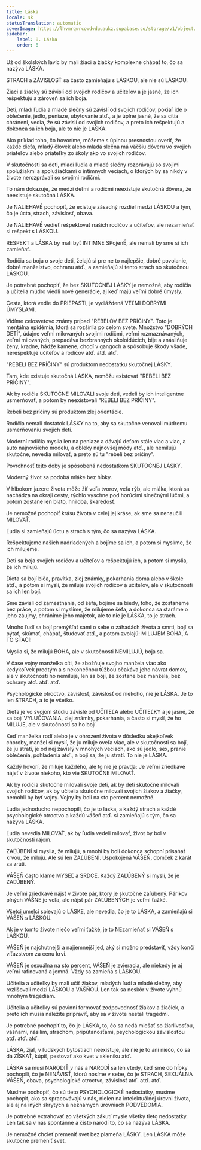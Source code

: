 ```yaml
---
title: Láska
locale: sk
statusTranslation: automatic
coverImage: https://lhvmrqwrcowdvduuaukz.supabase.co/storage/v1/object/public/strapi-uploads/small_cover-educacion-fundamental.webp-2d51a7828a2b1309555be27f7e2a61a0.webp
sidebar:
    label: 8. Láska
    order: 8
---
```

Už od školských lavíc by mali žiaci a žiačky komplexne chápať to, čo sa nazýva LÁSKA.

STRACH a ZÁVISLOSŤ sa často zamieňajú s LÁSKOU, ale nie sú LÁSKOU.

Žiaci a žiačky sú závislí od svojich rodičov a učiteľov a je jasné, že ich rešpektujú a zároveň sa ich boja.

Deti, mladí ľudia a mladé slečny sú závislí od svojich rodičov, pokiaľ ide o oblečenie, jedlo, peniaze, ubytovanie atď., a je úplne jasné, že sa cítia chránení, vedia, že sú závislí od svojich rodičov, a preto ich rešpektujú a dokonca sa ich boja, ale to nie je LÁSKA.

Ako príklad toho, čo hovoríme, môžeme s úplnou presnosťou overiť, že každé dieťa, mladý človek alebo mladá slečna má väčšiu dôveru vo svojich priateľov alebo priateľky zo školy ako vo svojich rodičov.

V skutočnosti sa deti, mladí ľudia a mladé slečny rozprávajú so svojimi spolužiakmi a spolužiačkami o intímnych veciach, o ktorých by sa nikdy v živote nerozprávali so svojimi rodičmi.

To nám dokazuje, že medzi deťmi a rodičmi neexistuje skutočná dôvera, že neexistuje skutočná LÁSKA.

Je NALIEHAVÉ pochopiť, že existuje zásadný rozdiel medzi LÁSKOU a tým, čo je úcta, strach, závislosť, obava.

Je NALIEHAVÉ vedieť rešpektovať našich rodičov a učiteľov, ale nezamieňať si rešpekt s LÁSKOU.

RESPEKT a LÁSKA by mali byť INTIMNE SPojenÉ, ale nemali by sme si ich zamieňať.

Rodičia sa boja o svoje deti, želajú si pre ne to najlepšie, dobré povolanie, dobré manželstvo, ochranu atď., a zamieňajú si tento strach so skutočnou LÁSKOU.

Je potrebné pochopiť, že bez SKUTOČNEJ LÁSKY je nemožné, aby rodičia a učitelia múdro viedli nové generácie, aj keď majú veľmi dobré úmysly.

Cesta, ktorá vedie do PRIEPASTI, je vydláždená VEĽMI DOBRÝMI ÚMYSLAMI.

Vidíme celosvetovo známy prípad "REBELOV BEZ PRÍČINY". Toto je mentálna epidémia, ktorá sa rozšírila po celom svete. Množstvo "DOBRÝCH DETÍ", údajne veľmi milovaných svojimi rodičmi, veľmi rozmaznávaných, veľmi milovaných, prepadáva bezbranných okoloidúcich, bije a znásilňuje ženy, kradne, hádže kamene, chodí v gangoch a spôsobuje škody všade, nerešpektuje učiteľov a rodičov atď. atď. atď.

"REBELI BEZ PRÍČINY" sú produktom nedostatku skutočnej LÁSKY.

Tam, kde existuje skutočná LÁSKA, nemôžu existovať "REBELI BEZ PRÍČINY".

Ak by rodičia SKUTOČNE MILOVALI svoje deti, vedeli by ich inteligentne usmerňovať, a potom by neexistovali "REBELI BEZ PRÍČINY".

Rebeli bez príčiny sú produktom zlej orientácie.

Rodičia nemali dostatok LÁSKY na to, aby sa skutočne venovali múdremu usmerňovaniu svojich detí.

Moderní rodičia myslia len na peniaze a dávajú deťom stále viac a viac, a auto najnovšieho modelu, a obleky najnovšej módy atď., ale nemilujú skutočne, nevedia milovať, a preto sú tu "rebeli bez príčiny".

Povrchnosť tejto doby je spôsobená nedostatkom SKUTOČNEJ LÁSKY.

Moderný život sa podobá mláke bez hĺbky.

V hlbokom jazere života môže žiť veľa tvorov, veľa rýb, ale mláka, ktorá sa nachádza na okraji cesty, rýchlo vyschne pod horúcimi slnečnými lúčmi, a potom zostane len blato, hniloba, škaredosť.

Je nemožné pochopiť krásu života v celej jej kráse, ak sme sa nenaučili MILOVAŤ.

Ľudia si zamieňajú úctu a strach s tým, čo sa nazýva LÁSKA.

Rešpektujeme našich nadriadených a bojíme sa ich, a potom si myslíme, že ich milujeme.

Deti sa boja svojich rodičov a učiteľov a rešpektujú ich, a potom si myslia, že ich milujú.

Dieťa sa bojí biča, pravítka, zlej známky, pokarhania doma alebo v škole atď., a potom si myslí, že miluje svojich rodičov a učiteľov, ale v skutočnosti sa ich len bojí.

Sme závislí od zamestnania, od šéfa, bojíme sa biedy, toho, že zostaneme bez práce, a potom si myslíme, že milujeme šéfa, a dokonca sa staráme o jeho záujmy, chránime jeho majetok, ale to nie je LÁSKA, to je strach.

Mnoho ľudí sa bojí premýšľať sami o sebe o záhadách života a smrti, bojí sa pýtať, skúmať, chápať, študovať atď., a potom zvolajú: MILUJEM BOHA, A TO STAČÍ!

Myslia si, že milujú BOHA, ale v skutočnosti NEMILUJÚ, boja sa.

V čase vojny manželka cíti, že zbožňuje svojho manžela viac ako kedykoľvek predtým a s nekonečnou túžbou očakáva jeho návrat domov, ale v skutočnosti ho nemiluje, len sa bojí, že zostane bez manžela, bez ochrany atď. atď. atď.

Psychologické otroctvo, závislosť, závislosť od niekoho, nie je LÁSKA. Je to len STRACH, a to je všetko.

Dieťa je vo svojom štúdiu závislé od UČITEĽA alebo UČITEĽKY a je jasné, že sa bojí VYLUČOVANIA, zlej známky, pokarhania, a často si myslí, že ho MILUJE, ale v skutočnosti sa ho bojí.

Keď manželka rodí alebo je v ohrození života v dôsledku akejkoľvek choroby, manžel si myslí, že ju miluje oveľa viac, ale v skutočnosti sa bojí, že ju stratí, je od nej závislý v mnohých veciach, ako sú jedlo, sex, pranie oblečenia, pohladenia atď., a bojí sa, že ju stratí. To nie je LÁSKA.

Každý hovorí, že miluje každého, ale to nie je pravda: Je veľmi zriedkavé nájsť v živote niekoho, kto vie SKUTOČNE MILOVAŤ.

Ak by rodičia skutočne milovali svoje deti, ak by deti skutočne milovali svojich rodičov, ak by učitelia skutočne milovali svojich žiakov a žiačky, nemohli by byť vojny. Vojny by boli na sto percent nemožné.

Ľudia jednoducho nepochopili, čo je to láska, a každý strach a každé psychologické otroctvo a každú vášeň atď. si zamieňajú s tým, čo sa nazýva LÁSKA.

Ľudia nevedia MILOVAŤ, ak by ľudia vedeli milovať, život by bol v skutočnosti rajom.

ZAĽÚBENÍ si myslia, že milujú, a mnohí by boli dokonca schopní prisahať krvou, že milujú. Ale sú len ZAĽÚBENÍ. Uspokojená VÁŠEŇ, domček z karát sa zrúti.

VÁŠEŇ často klame MYSEĽ a SRDCE. Každý ZAĽÚBENÝ si myslí, že je ZAĽÚBENÝ.

Je veľmi zriedkavé nájsť v živote pár, ktorý je skutočne zaľúbený. Párikov plných VÁŠNE je veľa, ale nájsť pár ZAĽÚBENÝCH je veľmi ťažké.

Všetci umelci spievajú o LÁSKE, ale nevedia, čo je to LÁSKA, a zamieňajú si VÁŠEŇ s LÁSKOU.

Ak je v tomto živote niečo veľmi ťažké, je to NEzamieňať si VÁŠEŇ s LÁSKOU.

VÁŠEŇ je najchutnejší a najjemnejší jed, aký si možno predstaviť, vždy končí víťazstvom za cenu krvi.

VÁŠEŇ je sexuálna na sto percent, VÁŠEŇ je zvieracia, ale niekedy je aj veľmi rafinovaná a jemná. Vždy sa zamieňa s LÁSKOU.

Učitelia a učiteľky by mali učiť žiakov, mladých ľudí a mladé slečny, aby rozlišovali medzi LÁSKOU a VÁŠŇOU. Len tak sa neskôr v živote vyhnú mnohým tragédiám.

Učitelia a učiteľky sú povinní formovať zodpovednosť žiakov a žiačiek, a preto ich musia náležite pripraviť, aby sa v živote nestali tragédmi.

Je potrebné pochopiť to, čo je LÁSKA, to, čo sa nedá miešať so žiarlivosťou, vášňami, násilím, strachom, pripútanosťami, psychologickou závislosťou atď. atď. atď.

LÁSKA, žiaľ, v ľudských bytostiach neexistuje, ale nie je to ani niečo, čo sa dá ZÍSKAŤ, kúpiť, pestovať ako kvet v skleníku atď.

LÁSKA sa musí NARODIŤ v nás a NARODÍ sa len vtedy, keď sme do hĺbky pochopili, čo je NENÁVISŤ, ktorú nosíme v sebe, čo je STRACH, SEXUÁLNA VÁŠEŇ, obava, psychologické otroctvo, závislosť atď. atď. atď.

Musíme pochopiť, čo sú tieto PSYCHOLOGICKÉ nedostatky, musíme pochopiť, ako sa spracovávajú v nás, nielen na intelektuálnej úrovni života, ale aj na iných skrytých a neznámych úrovniach PODVEDOMIA.

Je potrebné extrahovať zo všetkých zákutí mysle všetky tieto nedostatky. Len tak sa v nás spontánne a čisto narodí to, čo sa nazýva LÁSKA.

Je nemožné chcieť premeniť svet bez plameňa LÁSKY. Len LÁSKA môže skutočne premeniť svet.

